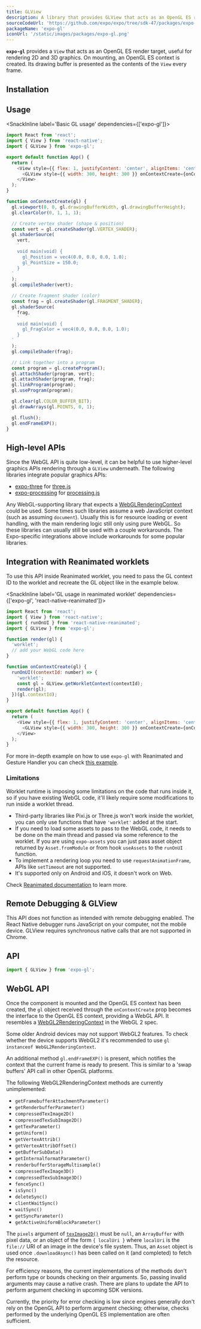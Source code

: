 ```yaml
---
title: GLView
description: A library that provides GLView that acts as an OpenGL ES render target and provides GLContext. Useful for rendering 2D and 3D graphics.
sourceCodeUrl: 'https://github.com/expo/expo/tree/sdk-47/packages/expo-gl'
packageName: 'expo-gl'
iconUrl: '/static/images/packages/expo-gl.png'
---
```



**`expo-gl`** provides a `View` that acts as an OpenGL ES render target, useful for rendering 2D and 3D graphics. On mounting, an OpenGL ES context is created. Its drawing buffer is presented as the contents of the `View` every frame.

<PlatformsSection android emulator ios simulator web />

## Installation

<APIInstallSection />

## Usage

<SnackInline label='Basic GL usage' dependencies={['expo-gl']}>

```js
import React from 'react';
import { View } from 'react-native';
import { GLView } from 'expo-gl';

export default function App() {
  return (
    <View style={{ flex: 1, justifyContent: 'center', alignItems: 'center' }}>
      <GLView style={{ width: 300, height: 300 }} onContextCreate={onContextCreate} />
    </View>
  );
}

function onContextCreate(gl) {
  gl.viewport(0, 0, gl.drawingBufferWidth, gl.drawingBufferHeight);
  gl.clearColor(0, 1, 1, 1);

  // Create vertex shader (shape & position)
  const vert = gl.createShader(gl.VERTEX_SHADER);
  gl.shaderSource(
    vert,
    `
    void main(void) {
      gl_Position = vec4(0.0, 0.0, 0.0, 1.0);
      gl_PointSize = 150.0;
    }
  `
  );
  gl.compileShader(vert);

  // Create fragment shader (color)
  const frag = gl.createShader(gl.FRAGMENT_SHADER);
  gl.shaderSource(
    frag,
    `
    void main(void) {
      gl_FragColor = vec4(0.0, 0.0, 0.0, 1.0);
    }
  `
  );
  gl.compileShader(frag);

  // Link together into a program
  const program = gl.createProgram();
  gl.attachShader(program, vert);
  gl.attachShader(program, frag);
  gl.linkProgram(program);
  gl.useProgram(program);

  gl.clear(gl.COLOR_BUFFER_BIT);
  gl.drawArrays(gl.POINTS, 0, 1);

  gl.flush();
  gl.endFrameEXP();
}
```

</SnackInline>

## High-level APIs

Since the WebGL API is quite low-level, it can be helpful to use higher-level graphics APIs rendering through a `GLView` underneath. The following libraries integrate popular graphics APIs:

- [expo-three](https://github.com/expo/expo-three) for [three.js](https://threejs.org)
- [expo-processing](https://github.com/expo/expo-processing) for [processing.js](http://processingjs.org)

Any WebGL-supporting library that expects a [WebGLRenderingContext](https://www.khronos.org/registry/webgl/specs/latest/1.0/#5.14) could be used. Some times such libraries assume a web JavaScript context (such as assuming `document`). Usually this is for resource loading or event handling, with the main rendering logic still only using pure WebGL. So these libraries can usually still be used with a couple workarounds. The Expo-specific integrations above include workarounds for some popular libraries.

## Integration with Reanimated worklets

To use this API inside Reanimated worklet, you need to pass the GL context ID to the worklet and recreate the GL object like in the example below.

<SnackInline label='GL usage in reanimated worklet' dependencies={['expo-gl', 'react-native-reanimated']}>

```js
import React from 'react';
import { View } from 'react-native';
import { runOnUI } from 'react-native-reanimated';
import { GLView } from 'expo-gl';

function render(gl) {
  'worklet';
  // add your WebGL code here
}

function onContextCreate(gl) {
  runOnUI((contextId: number) => {
    'worklet';
    const gl = GLView.getWorkletContext(contextId);
    render(gl);
  })(gl.contextId);
}

export default function App() {
  return (
    <View style={{ flex: 1, justifyContent: 'center', alignItems: 'center' }}>
      <GLView style={{ width: 300, height: 300 }} onContextCreate={onContextCreate} />
    </View>
  );
}
```

</SnackInline>

For more in-depth example on how to use `expo-gl` with Reanimated and Gesture Handler you can check [this example](https://github.com/expo/expo/tree/main/apps/native-component-list/src/screens/GL/GLReanimatedExample.tsx).

### Limitations

Worklet runtime is imposing some limitations on the code that runs inside it, so if you have existing WebGL code, it'll likely require some modifications to run inside a worklet thread.

- Third-party libraries like Pixi.js or Three.js won't work inside the worklet, you can only use functions that have `'worklet'` added at the start.
- If you need to load some assets to pass to the WebGL code, it needs to be done on the main thread and passed via some reference to the worklet. If you are using `expo-assets` you can just pass asset object returned by `Asset.fromModule` or from hook `useAssets` to the `runOnUI` function.
- To implement a rendering loop you need to use `requestAnimationFrame`, APIs like `setTimeout` are not supported.
- It's supported only on Android and iOS, it doesn't work on Web.

Check [Reanimated documentation](https://docs.swmansion.com/react-native-reanimated/docs/fundamentals/worklets) to learn more.

## Remote Debugging & GLView

This API does not function as intended with remote debugging enabled. The React Native debugger runs JavaScript on your computer, not the mobile device. GLView requires synchronous native calls that are not supported in Chrome.

## API

```js
import { GLView } from 'expo-gl';
```

<APISection packageName="expo-gl" apiName="GLView" />

## WebGL API

Once the component is mounted and the OpenGL ES context has been created, the `gl` object received through the `onContextCreate` prop becomes the interface to the OpenGL ES context, providing a WebGL API. It resembles a [WebGL2RenderingContext](https://www.khronos.org/registry/webgl/specs/latest/2.0/#3.7) in the WebGL 2 spec.

Some older Android devices may not support WebGL2 features. To check whether the device supports WebGL2 it's recommended to use `gl instanceof WebGL2RenderingContext`.

An additional method `gl.endFrameEXP()` is present, which notifies the context that the current frame is ready to present. This is similar to a 'swap buffers' API call in other OpenGL platforms.

The following WebGL2RenderingContext methods are currently unimplemented:

- `getFramebufferAttachmentParameter()`
- `getRenderbufferParameter()`
- `compressedTexImage2D()`
- `compressedTexSubImage2D()`
- `getTexParameter()`
- `getUniform()`
- `getVertexAttrib()`
- `getVertexAttribOffset()`
- `getBufferSubData()`
- `getInternalformatParameter()`
- `renderbufferStorageMultisample()`
- `compressedTexImage3D()`
- `compressedTexSubImage3D()`
- `fenceSync()`
- `isSync()`
- `deleteSync()`
- `clientWaitSync()`
- `waitSync()`
- `getSyncParameter()`
- `getActiveUniformBlockParameter()`

The `pixels` argument of [`texImage2D()`](https://developer.mozilla.org/en-US/docs/Web/API/WebGLRenderingContext/texImage2D) must be `null`, an `ArrayBuffer` with pixel data, or an object of the form `{ localUri }` where `localUri` is the `file://` URI of an image in the device's file system. Thus, an `Asset` object is used once `.downloadAsync()` has been called on it (and completed) to fetch the resource.

For efficiency reasons, the current implementations of the methods don't perform type or bounds checking on their arguments. So, passing invalid arguments may cause a native crash. There are plans to update the API to perform argument checking in upcoming SDK versions.

Currently, the priority for error checking is low since engines generally don't rely on the OpenGL API to perform argument checking; otherwise, checks performed by the underlying OpenGL ES implementation are often sufficient.
